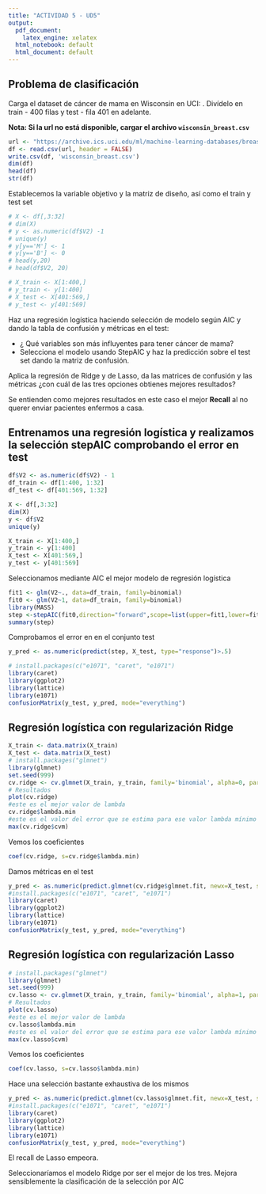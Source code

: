 ```yaml
---
title: "ACTIVIDAD 5 - UD5"
output:
  pdf_document:
    latex_engine: xelatex
  html_notebook: default
  html_document: default
---
```




## Problema de clasificación

Carga el dataset de cáncer de mama en Wisconsin en UCI: . Divídelo en train - 400 filas y test - fila 401 en adelante. 

**Nota: Si la url no está disponible, cargar el archivo `wisconsin_breast.csv`**
```r
url <- "https://archive.ics.uci.edu/ml/machine-learning-databases/breast-cancer-wisconsin/wdbc.data"
df <- read.csv(url, header = FALSE)
write.csv(df, 'wisconsin_breast.csv')
dim(df)
head(df)
str(df)
```
Establecemos la variable objetivo y la matriz de diseño, así como el train y test set
```r
# X <- df[,3:32]
# dim(X)
# y <- as.numeric(df$V2) -1
# unique(y)
# y[y=='M'] <- 1
# y[y=='B'] <- 0
# head(y,20)
# head(df$V2, 20)

# X_train <- X[1:400,]
# y_train <- y[1:400]
# X_test <- X[401:569,]
# y_test <- y[401:569]
```



Haz una regresión logística haciendo  selección de modelo según AIC y dando la tabla de confusión y métricas en el test:

- ¿ Qué variables son más influyentes para tener cáncer de mama?
- Selecciona el modelo usando StepAIC y haz la predicción sobre el test set dando la matriz de confusión.

Aplica la regresión de Ridge y de Lasso, da las matrices de confusión y las métricas ¿con cuál de las tres opciones obtienes mejores resultados?

Se entienden como mejores resultados en este caso el mejor **Recall** al no querer enviar pacientes enfermos a casa.

## Entrenamos una regresión logística y realizamos la selección stepAIC comprobando el error en test

```r
df$V2 <- as.numeric(df$V2) - 1
df_train <- df[1:400, 1:32]
df_test <- df[401:569, 1:32]

X <- df[,3:32]
dim(X)
y <- df$V2
unique(y)

X_train <- X[1:400,]
y_train <- y[1:400]
X_test <- X[401:569,]
y_test <- y[401:569]
```
Seleccionamos mediante AIC el mejor modelo de regresión logística

```r
fit1 <- glm(V2~., data=df_train, family=binomial)
fit0 <- glm(V2~1, data=df_train, family=binomial)
library(MASS)
step <-stepAIC(fit0,direction="forward",scope=list(upper=fit1,lower=fit0))
summary(step)
```

Comprobamos el error en en el conjunto test
```r
y_pred <- as.numeric(predict(step, X_test, type="response")>.5)

# install.packages(c("e1071", "caret", "e1071")
library(caret)
library(ggplot2)
library(lattice)
library(e1071)
confusionMatrix(y_test, y_pred, mode="everything")
```

## Regresión logística con regularización Ridge

```r
X_train <- data.matrix(X_train)
X_test <- data.matrix(X_test)
# install.packages("glmnet")
library(glmnet)
set.seed(999)
cv.ridge <- cv.glmnet(X_train, y_train, family='binomial', alpha=0, parallel=TRUE, standardize=TRUE, type.measure='auc')
# Resultados
plot(cv.ridge)
#este es el mejor valor de lambda
cv.ridge$lambda.min
#este es el valor del error que se estima para ese valor lambda mínimo dado en MSE
max(cv.ridge$cvm)
```
Vemos los coeficientes
```r
coef(cv.ridge, s=cv.ridge$lambda.min)
```
Damos métricas en el test
```r
y_pred <- as.numeric(predict.glmnet(cv.ridge$glmnet.fit, newx=X_test, s=cv.ridge$lambda.min)>.5)
#install.packages(c("e1071", "caret", "e1071")
library(caret)
library(ggplot2)
library(lattice)
library(e1071)
confusionMatrix(y_test, y_pred, mode="everything")
```

## Regresión logística con regularización Lasso

```r
# install.packages("glmnet")
library(glmnet)
set.seed(999)
cv.lasso <- cv.glmnet(X_train, y_train, family='binomial', alpha=1, parallel=TRUE, standardize=TRUE, type.measure='auc')
# Resultados
plot(cv.lasso)
#este es el mejor valor de lambda
cv.lasso$lambda.min
#este es el valor del error que se estima para ese valor lambda mínimo dado en MSE
max(cv.lasso$cvm)
```

Vemos los coeficientes

```r
coef(cv.lasso, s=cv.lasso$lambda.min)
```
Hace una selección bastante exhaustiva de los mismos

```r
y_pred <- as.numeric(predict.glmnet(cv.lasso$glmnet.fit, newx=X_test, s=cv.lasso$lambda.min)>.5)
#install.packages(c("e1071", "caret", "e1071")
library(caret)
library(ggplot2)
library(lattice)
library(e1071)
confusionMatrix(y_test, y_pred, mode="everything")
```
El recall de Lasso empeora.

Seleccionaríamos el modelo Ridge por ser el mejor de los tres.
Mejora sensiblemente la clasificación de la selección por AIC
